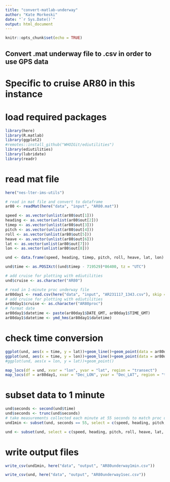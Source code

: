 ```yaml
---
title: "convert-matlab-underway"
author: "Kate Morkeski"
date: "`r Sys.Date()`"
output: html_document
---
```


```r
knitr::opts_chunk$set(echo = TRUE)
```

## Convert .mat underway file to .csv in order to use GPS data
# Specific to cruise AR80 in this instance

# load required packages

```r

library(here)
library(R.matlab)
library(ggplot2)
#remotes::install_github("WHOIGit/ediutilities")
library(ediutilities)
library(lubridate)
library(readr)

```

# read mat file

```r

here("nes-lter-ims-utils")

# read in mat file and convert to dataframe
ar80 <- readMat(here("data", "input", "AR80.mat"))

speed <- as.vector(unlist(ar80$out[1]))
heading <- as.vector(unlist(ar80$out[2]))
timep <- as.vector(unlist(ar80$out[3]))
pitch <- as.vector(unlist(ar80$out[4]))
roll <- as.vector(unlist(ar80$out[5]))
heave <- as.vector(unlist(ar80$out[6]))
lat <- as.vector(unlist(ar80$out[7]))
lon <- as.vector(unlist(ar80$out[8]))

und <- data.frame(speed, heading, timep, pitch, roll, heave, lat, lon)

und$time <- as.POSIXct((und$timep - 719529)*86400, tz = "UTC")

# add cruise for plotting with ediutilities
und$cruise <- as.character("AR80")

# read in 1-minute proc underway file 
ar80day1 <- read.csv(here("data", "input", "AR231117_1343.csv"), skip = 1)
# add cruise for plotting with ediutilities
ar80day1$cruise <- as.character("AR80proc")
# format date
ar80day1$datetime <- paste(ar80day1$DATE_GMT, ar80day1$TIME_GMT)
ar80day1$datetime <- ymd_hms(ar80day1$datetime)

```

# check time conversion

```r

ggplot(und, aes(x = time, y = lat))+geom_line()+geom_point(data = ar80day1, aes(x = datetime, y = Dec_LAT))
ggplot(und, aes(x = time, y = lon))+geom_line()+geom_point(data = ar80day1, aes(x = datetime, y = Dec_LON))
#ggplot(und, aes(x = lon, y = lat))+geom_point()

map_locs(df = und, xvar = "lon", yvar = "lat", region = "transect")
map_locs(df = ar80day1, xvar = "Dec_LON", yvar = "Dec_LAT", region = "transect")

```
# subset data to 1 minute

```r

und$seconds <- second(und$time)
und$seconds <- trunc(und$seconds)
# take measurements collected each minute at 55 seconds to match proc underway file and remove unneeded columns
und1min <- subset(und, seconds == 55, select = c(speed, heading, pitch, roll, heave, lat, lon, time))

und <- subset(und, select = c(speed, heading, pitch, roll, heave, lat, lon, time))

```

# write output files

```r

write_csv(und1min, here("data", "output", "AR80underway1min.csv"))

write_csv(und, here("data", "output", "AR80underway1sec.csv"))

```



